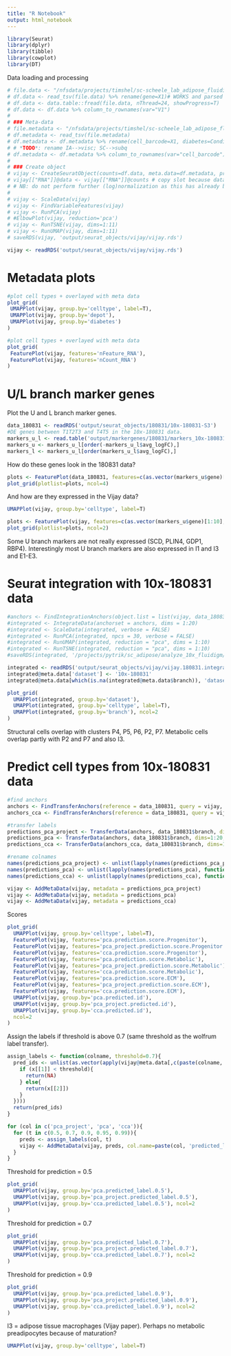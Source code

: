 ```yaml
---
title: "R Notebook"
output: html_notebook
---
```


```r
library(Seurat)
library(dplyr)
library(tibble)
library(cowplot)
library(DT)
```

Data loading and processing

```r
# file.data <- "/nfsdata/projects/timshel/sc-scheele_lab_adipose_fluidigm_c1/data-vijay/GSE129363_SVF_Normalised_Data.txt.gz"
# df.data <- read_tsv(file.data) %>% rename(gene=X1)# WORKS and parsed correctly. Warning message: Missing column names filled in: 'X1' [1] 
# df.data <- data.table::fread(file.data, nThread=24, showProgress=T)
# df.data <- df.data %>% column_to_rownames(var="V1")
# 
# ### Meta-data
# file.metadata <- "/nfsdata/projects/timshel/sc-scheele_lab_adipose_fluidigm_c1/data-vijay/GSE129363_cell_metadata.txt.gz"
# df.metadata <- read_tsv(file.metadata)
# df.metadata <- df.metadata %>% rename(cell_barcode=X1, diabetes=Condition, depot=Tissue, celltype=ClsID)
# # *TODO*: rename IA-->visc; SC-->subq
# df.metadata <- df.metadata %>% column_to_rownames(var="cell_barcode")
# 
# ### Create object
# vijay <- CreateSeuratObject(counts=df.data, meta.data=df.metadata, project="vijay") # Warning: Feature names cannot have underscores ('_'), replacing with dashes ('-')
# vijay[["RNA"]]@data <- vijay[["RNA"]]@counts # copy slot because data is already normalized
# # NB: do not perform further (log)normalization as this has already been done
# 
# vijay <- ScaleData(vijay)
# vijay <- FindVariableFeatures(vijay)
# vijay <- RunPCA(vijay)
# #ElbowPlot(vijay, reduction='pca')
# vijay <- RunTSNE(vijay, dims=1:11)
# vijay <- RunUMAP(vijay, dims=1:11)
# saveRDS(vijay, 'output/seurat_objects/vijay/vijay.rds')
```

```r
vijay <- readRDS('output/seurat_objects/vijay/vijay.rds')
```

# Metadata plots

```r
#plot cell types + overlayed with meta data
plot_grid(
 UMAPPlot(vijay, group.by='celltype', label=T), 
 UMAPPlot(vijay, group.by='depot'),
 UMAPPlot(vijay, group.by='diabetes')
)
```

```r
#plot cell types + overlayed with meta data
plot_grid(
 FeaturePlot(vijay, features='nFeature_RNA'), 
 FeaturePlot(vijay, features='nCount_RNA')
)
```

# U/L branch marker genes

Plot the U and L branch marker genes. 

```r
data_180831 <- readRDS('output/seurat_objects/180831/10x-180831-S3')
#DE genes between T1T2T3 and T4T5 in the 10x-180831 data.
markers_u_l <- read.table('output/markergenes/180831/markers_10x-180831_upperbranch_lowerbranch_negbinom', sep='\t', header=T)
markers_u <- markers_u_l[order(-markers_u_l$avg_logFC),]
markers_l <- markers_u_l[order(markers_u_l$avg_logFC),]
```

How do these genes look in the 180831 data?

```r
plots <- FeaturePlot(data_180831, features=c(as.vector(markers_u$gene)[1:10], as.vector(markers_l$gene)[1:10]), pt.size=1, combine=F)
plot_grid(plotlist=plots, ncol=4)
```

And how are they expressed in the Vijay data?

```r
UMAPPlot(vijay, group.by='celltype', label=T)
```


```r
plots <- FeaturePlot(vijay, features=c(as.vector(markers_u$gene)[1:10], as.vector(markers_l$gene)[1:10]), pt.size=1, combine=F)
plot_grid(plotlist=plots, ncol=2)
```

Some U branch markers are not really expressed (SCD, PLIN4, GDP1, RBP4). Interestingly most U branch markers are also expressed in I1 and I3 and E1-E3. 

# Seurat integration with 10x-180831 data

```r
#anchors <- FindIntegrationAnchors(object.list = list(vijay, data_180831), dims = 1:20)
#integrated <- IntegrateData(anchorset = anchors, dims = 1:20)
#integrated <- ScaleData(integrated, verbose = FALSE)
#integrated <- RunPCA(integrated, npcs = 30, verbose = FALSE)
#integrated <- RunUMAP(integrated, reduction = "pca", dims = 1:10)
#integrated <- RunTSNE(integrated, reduction = "pca", dims = 1:10)
#saveRDS(integrated, '/projects/pytrik/sc_adipose/analyze_10x_fluidigm/10x-adipocyte-analysis/output/seurat_objects/vijay/vijay.180831.integrated.rds')

integrated <- readRDS('output/seurat_objects/vijay/vijay.180831.integrated.rds')
integrated@meta.data['dataset'] <- '10x-180831'
integrated@meta.data[which(is.na(integrated@meta.data$branch)), 'dataset'] <- 'Vijay'

plot_grid(
  UMAPPlot(integrated, group.by='dataset'),
  UMAPPlot(integrated, group.by='celltype', label=T),
  UMAPPlot(integrated, group.by='branch'), ncol=2
)
```

Structural cells overlap with clusters P4, P5, P6, P2, P7. Metabolic cells overlap partly with P2 and P7 and also I3.  

# Predict cell types from 10x-180831 data

```r
#find anchors
anchors <- FindTransferAnchors(reference = data_180831, query = vijay, dims = 1:20)
anchors_cca <- FindTransferAnchors(reference = data_180831, query = vijay, dims = 1:20, reduction = 'cca')

#transfer labels
predictions_pca_project <- TransferData(anchors, data_180831$branch, dims = 1:20, weight.reduction='pcaproject')
predictions_pca <- TransferData(anchors, data_180831$branch, dims=1:20, weight.reduction='pca')
predictions_cca <- TransferData(anchors_cca, data_180831$branch, dims=1:20, weight.reduction='cca')

#rename colnames
names(predictions_pca_project) <- unlist(lapply(names(predictions_pca_project), function(x){return(paste('pca_project.', x, sep=''))}))
names(predictions_pca) <- unlist(lapply(names(predictions_pca), function(x){return(paste('pca.', x, sep=''))}))
names(predictions_cca) <- unlist(lapply(names(predictions_cca), function(x){return(paste('cca.', x, sep=''))}))

vijay <- AddMetaData(vijay, metadata = predictions_pca_project)
vijay <- AddMetaData(vijay, metadata = predictions_pca)
vijay <- AddMetaData(vijay, metadata = predictions_cca)
```

Scores

```r
plot_grid(
  UMAPPlot(vijay, group.by='celltype', label=T),
  FeaturePlot(vijay, features='pca.prediction.score.Progenitor'),
  FeaturePlot(vijay, features='pca_project.prediction.score.Progenitor'),
  FeaturePlot(vijay, features='cca.prediction.score.Progenitor'),
  FeaturePlot(vijay, features='pca.prediction.score.Metabolic'),
  FeaturePlot(vijay, features='pca_project.prediction.score.Metabolic'),
  FeaturePlot(vijay, features='cca.prediction.score.Metabolic'),
  FeaturePlot(vijay, features='pca.prediction.score.ECM'),
  FeaturePlot(vijay, features='pca_project.prediction.score.ECM'),
  FeaturePlot(vijay, features='cca.prediction.score.ECM'),
  UMAPPlot(vijay, group.by='pca.predicted.id'),
  UMAPPlot(vijay, group.by='pca_project.predicted.id'),
  UMAPPlot(vijay, group.by='cca.predicted.id'),
  ncol=2
)
```

Assign the labels if threshold is above 0.7 (same threshold as the wolfrum label transfer). 

```r
assign_labels <- function(colname, threshold=0.7){
  pred_ids <- unlist(as.vector(apply(vijay@meta.data[,c(paste(colname,'.prediction.score.max', sep=''), paste(colname, '.predicted.id', sep=''))], 1, function(x){
    if (x[[1]] < threshold){
      return(NA)
    } else{
      return(x[[2]])
    }
  })))
  return(pred_ids)
}

for (col in c('pca_project', 'pca', 'cca')){
  for (t in c(0.5, 0.7, 0.9, 0.95, 0.99)){
    preds <- assign_labels(col, t)
    vijay <- AddMetaData(vijay, preds, col.name=paste(col, 'predicted_label', t, sep='.'))
  }
}
```

Threshold for prediction = 0.5

```r
plot_grid(
  UMAPPlot(vijay, group.by='pca.predicted_label.0.5'),
  UMAPPlot(vijay, group.by='pca_project.predicted_label.0.5'),
  UMAPPlot(vijay, group.by='cca.predicted_label.0.5'), ncol=2
)
```

Threshold for prediction = 0.7

```r
plot_grid(
  UMAPPlot(vijay, group.by='pca.predicted_label.0.7'),
  UMAPPlot(vijay, group.by='pca_project.predicted_label.0.7'),
  UMAPPlot(vijay, group.by='cca.predicted_label.0.7'), ncol=2
)
```

Threshold for prediction = 0.9

```r
plot_grid(
  UMAPPlot(vijay, group.by='pca.predicted_label.0.9'),
  UMAPPlot(vijay, group.by='pca_project.predicted_label.0.9'),
  UMAPPlot(vijay, group.by='cca.predicted_label.0.9'), ncol=2
)
```

I3 = adipose tissue macrophages (Vijay paper). Perhaps no metabolic preadipocytes because of maturation?

```r
UMAPPlot(vijay, group.by='celltype', label=T)
```


